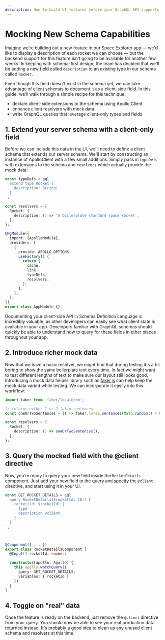 ```yaml
---
description: How to build UI features before your GraphQL API supports them. Mocking client-only fields with Apollo Client.
---
```


# Mocking New Schema Capabilities

Imagine we're building out a new feature in our Space Explorer app — we'd like to display a
description of each rocket we can choose — but the backend support for this feature isn't going to
be available for another few weeks. In keeping with schema-first design, the team has decided that
we'll be adding a new field called `description` to an existing type in our schema called `Rocket`.

Even though this field doesn't exist in the schema yet, we can take advantage of client schemas to
document it as a client-side field. In this guide, we'll walk through a simple recipe for this
technique:

- declare client-side extensions to the schema using Apollo Client
- enhance client resolvers with mock data
- write GraphQL queries that leverage client-only types and fields

## 1. Extend your server schema with a client-only field

Before we can include this data in the UI, we'll need to define a client schema that extends our
server schema. We'll start by constructing an instance of ApolloClient with a few small additions.
Simply pass in `typeDefs` with extensions to the schema and `resolvers` which actually provide the
mock data:

```typescript
const typeDefs = gql`
  extend type Rocket {
    description: String!
  }
`;

const resolvers = {
  Rocket: {
    description: () => 'A boilerplate standard space rocket',
  },
};

@NgModule({
  import: [ApolloModule],
  providers: [
    {
      provide: APOLLO_OPTIONS,
      useFactory() {
        return {
          cache,
          link,
          typeDefs,
          resolvers,
        };
      },
    },
  ],
})
export class AppModule {}
```

Documenting your client-side API in Schema Definition Language is incredibly valuable, as other
developers can easily see what client state is available in your app. Developers familiar with
GraphQL schemas should quickly be able to understand how to query for these fields in other places
throughout your app.

## 2. Introduce richer mock data

Now that we have a basic resolver, we might find that during testing it's a bit boring to show the
same boilerplate text every time. In fact we might want to test different lengths of text to make
sure our layout still looks good. Introducing a mock data helper library such as
[faker.js](https://github.com/marak/Faker.js/) can help keep the mock data varied while testing. We
can incorporate it easily into this workflow:

```typescript
import faker from 'faker/locale/en';

// returns either 1 or 2 latin sentences
const oneOrTwoSentences = () => faker.lorem.sentences(Math.random() < 0.5 ? 1 : 2);

const resolvers = {
  Rocket: {
    description: () => oneOrTwoSentences(),
  },
};
```

## 3. Query the mocked field with the @client directive

Now, you’re ready to query your new field inside the `RocketDetails` component. Just add your new
field to the query and specify the `@client` directive, and start using it in your UI.

```typescript
const GET_ROCKET_DETAILS = gql`
  query RocketDetails($rocketId: ID!) {
    rocket(id: $rocketId) {
      type
      description @client
    }
  }
`;



@Component({ ... })
export class RocketDetailsComponent {
  @Input() rocketId: number;

  constructor(apollo: Apollo) {
    this.apollo.watchQuery({
      query: GET_ROCKET_DETAILS,
      variables: { rocketId }
    })
  }
}
```

## 4. Toggle on "real" data

Once the feature is ready on the backend, just remove the `@client` directive from your query. You
should now be able to see your real production data returned instead. It's probably a good idea to
clean up any unused client schema and resolvers at this time.
